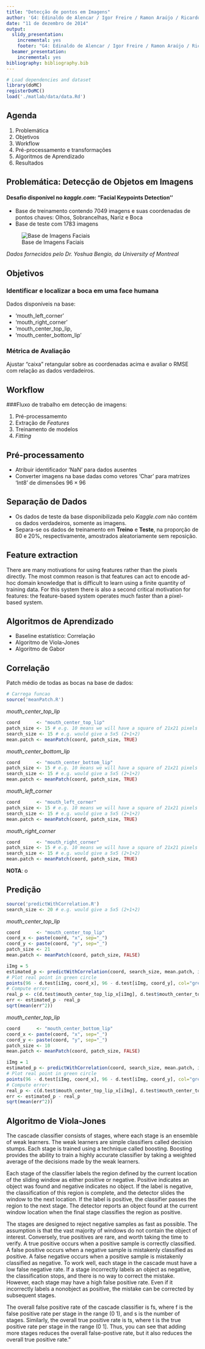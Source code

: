 ```yaml
---
title: "Detecção de pontos em Imagens"
author: 'G4: Edinaldo de Alencar / Igor Freire / Ramon Araújo / Ricardo Ribeiro'
date: "11 de dezembro de 2014"
output:
  slidy_presentation:
    incremental: yes
    footer: "G4: Edinaldo de Alencar / Igor Freire / Ramon Araújo / Ricardo Ribeiro"
  beamer_presentation:
    incremental: yes
bibliography: bibliography.bib
---
```



```r
# Load dependencies and dataset
library(doMC)
registerDoMC()
load('./matlab/data/data.Rd')
```

## Agenda

1. Problemática
2. Objetivos
3. Workflow
4. Pré-processamento e transformações
5. Algoritmos de Aprendizado
6. Resultados


## Problemática: Detecção de Objetos em Imagens

#### Desafio disponível no *kaggle.com*: "Facial Keypoints Detection''
* Base de treinamento contendo 7049 imagens e suas coordenadas de pontos chaves: Olhos, Sobrancelhas, Nariz e Boca
* Base de teste com 1783 imagens

![Base de Imagens Faciais](./figs/gallery.png)

*Dados fornecidos pelo Dr. Yoshua Bengio, da University of Montreal*


## Objetivos

### Identificar e localizar a boca em uma face humana

Dados disponíveis na base:

- 'mouth_left_corner'
- 'mouth_right_corner'
- 'mouth_center_top_lip,
- 'mouth_center_bottom_lip'

### Métrica de Avaliação
Ajustar "caixa" retangular sobre as coordenadas acima e avaliar o RMSE com relação as dados verdadeiros.

## Workflow

###Fluxo de trabalho em detecção de imagens:

1. Pré-processamemto
2. Extração de *Features*
3. Treinamento de modelos 
4. *Fitting*


## Pré-processamento

- Atribuir identificador 'NaN' para dados ausentes
- Converter imagens na base dadas como vetores 'Char' para matrizes 'Int8' de dimensões $96 \times 96$

## Separação de Dados

- Os dados de teste da base disponibilizada pelo *Kaggle.com* não contém os dados verdadeiros, somente as imagens.
- Separa-se os dados de treinamento em **Treino** e **Teste**, na proporção de 80 e 20%, respectivamente, amostrados aleatoriamente sem reposição.

## Feature extraction

There are many motivations for using features rather than the pixels directly. The most common reason is that features can act to encode ad-hoc domain knowledge that is difficult to learn using a finite quantity of training data. For this system there is also a second critical motivation for features: the feature-based system operates much faster than a pixel-based system.

## Algoritmos de Aprendizado

* Baseline estatístico: Correlação
* Algoritmo de Viola-Jones
* Algoritmo de Gabor


## Correlação

Patch médio de todas as bocas na base de dados:
```r
# Carrega funcao
source('meanPatch.R')
```

*mouth_center_top_lip*
```r
coord      <- "mouth_center_top_lip" 
patch_size <- 15 # e.g. 10 means we will have a square of 21x21 pixels (10+1+10). 
search_size <- 15 # e.g. would give a 5x5 (2+1+2) 
mean.patch <- meanPatch(coord, patch_size, TRUE) 
```

*mouth_center_bottom_lip*
```r
coord      <- "mouth_center_bottom_lip" 
patch_size <- 15 # e.g. 10 means we will have a square of 21x21 pixels (10+1+10). 
search_size <- 15 # e.g. would give a 5x5 (2+1+2) 
mean.patch <- meanPatch(coord, patch_size, TRUE) 
```

*mouth_left_corner*
```r
coord      <- "mouth_left_corner" 
patch_size <- 15 # e.g. 10 means we will have a square of 21x21 pixels (10+1+10). 
search_size <- 15 # e.g. would give a 5x5 (2+1+2) 
mean.patch <- meanPatch(coord, patch_size, TRUE) 
```

*mouth_right_corner*
```r
coord      <- "mouth_right_corner" 
patch_size <- 15 # e.g. 10 means we will have a square of 21x21 pixels (10+1+10). 
search_size <- 15 # e.g. would give a 5x5 (2+1+2) 
mean.patch <- meanPatch(coord, patch_size, TRUE) 
```

**NOTA**: o

## Predição

```r
source('predictWithCorrelation.R')
search_size <- 20 # e.g. would give a 5x5 (2+1+2) 
```

*mouth_center_top_lip*
```r
coord      <- "mouth_center_top_lip" 
coord_x <- paste(coord, "x", sep="_")
coord_y <- paste(coord, "y", sep="_")
patch_size <- 21
mean.patch <- meanPatch(coord, patch_size, FALSE) 
```

```r
iImg = 5
estimated_p <- predictWithCorrelation(coord, search_size, mean.patch, iImg, TRUE) 
# Plot real point in green circle
points(96 - d.test[iImg, coord_x], 96 - d.test[iImg, coord_y], col="green")
# Compute error:
real_p <- c(d.test$mouth_center_top_lip_x[iImg], d.test$mouth_center_top_lip_y[iImg])
err <- estimated_p - real_p
sqrt(mean(err^2))
```


*mouth_center_top_lip*
```r
coord      <- "mouth_center_bottom_lip" 
coord_x <- paste(coord, "x", sep="_")
coord_y <- paste(coord, "y", sep="_")
patch_size <- 10
mean.patch <- meanPatch(coord, patch_size, FALSE) 
```

```r
iImg = 1
estimated_p <- predictWithCorrelation(coord, search_size, mean.patch, iImg, TRUE) 
# Plot real point in green circle
points(96 - d.test[iImg, coord_x], 96 - d.test[iImg, coord_y], col="green")
# Compute error:
real_p <- c(d.test$mouth_center_top_lip_x[iImg], d.test$mouth_center_top_lip_y[iImg])
err <- estimated_p - real_p
sqrt(mean(err^2))
```

## Algoritmo de Viola-Jones

The cascade classifier consists of stages, where each stage is an ensemble of weak learners. The weak learners are simple classifiers called decision stumps. Each stage is trained using a technique called boosting. Boosting provides the ability to train a highly accurate classifier by taking a weighted average of the decisions made by the weak learners.

Each stage of the classifier labels the region defined by the current location of the sliding window as either positive or negative. Positive indicates an object was found and negative indicates no object. If the label is negative, the classification of this region is complete, and the detector slides the window to the next location. If the label is positive, the classifier passes the region to the next stage. The detector reports an object found at the current window location when the final stage classifies the region as positive.

The stages are designed to reject negative samples as fast as possible. The assumption is that the vast majority of windows do not contain the object of interest. Conversely, true positives are rare, and worth taking the time to verify. A true positive occurs when a positive sample is correctly classified. A false positive occurs when a negative sample is mistakenly classified as positive. A false negative occurs when a positive sample is mistakenly classified as negative. To work well, each stage in the cascade must have a low false negative rate. If a stage incorrectly labels an object as negative, the classification stops, and there is no way to correct the mistake. However, each stage may have a high false positive rate. Even if it incorrectly labels a nonobject as positive, the mistake can be corrected by subsequent stages.

The overall false positive rate of the cascade classifier is fs, where f is the false positive rate per stage in the range (0 1), and s is the number of stages. Similarly, the overall true positive rate is ts, where t is the true positive rate per stage in the range (0 1]. Thus, you can see that adding more stages reduces the overall false-postive rate, but it also reduces the overall true positive rate."
